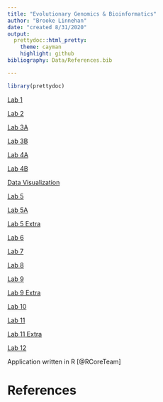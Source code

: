 ```yaml
---
title: "Evolutionary Genomics & Bioinformatics"
author: "Brooke Linnehan"
date: "created 8/31/2020"
output: 
  prettydoc::html_pretty:
    theme: cayman
    highlight: github
bibliography: Data/References.bib

---
```



```r
library(prettydoc)
```


[Lab 1](Lab1revised_bal.html)

[Lab 2](lab2_bal.html)

[Lab 3A](Lab3A.html)

[Lab 3B](Lab3B.html) 

[Lab 4A](Lab-4A.html)

[Lab 4B](Lab4B.html)

[Data Visualization](DataVisualization.html)

[Lab 5](Lab5.html)

[Lab 5A](Lab5A.html)

[Lab 5 Extra](Lab5_Extra.html)

[Lab 6](Lab6.html)

[Lab 7](Lab-7.html)

[Lab 8](Lab8.html)

[Lab 9](lab99.html)

[Lab 9 Extra](Lab9Extra.html)

[Lab 10](Lab10.html)

[Lab 11](lab11.html)

[Lab 11 Extra](lab11E.html)

[Lab 12](Lab12.html)


Application written in R [@RCoreTeam] 

# References
